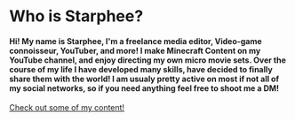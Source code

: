 <Container>

# Who is Starphee?

#### Hi! My name is Starphee, I'm a freelance media editor, Video-game connoisseur, YouTuber, and more! I make Minecraft Content on my YouTube channel, and enjoy directing my own micro movie sets. Over the course of my life I have developed many skills, have decided to finally share them with the world! I am usualy pretty active on most if not all of my social networks, so if you need anything feel free to shoot me a DM!


<a class="gtm-button" href="https://youtube.com/starphee" rel="external">
  Check out some of my content!
</a>

</Container>